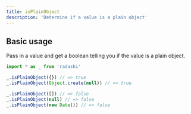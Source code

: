 ```yaml
---
title: isPlainObject
description: 'Determine if a value is a plain object'
---
```


## Basic usage

Pass in a value and get a boolean telling you if the value is a plain object.

```ts
import * as _ from 'radashi'

_.isPlainObject({}) // => true
_.isPlainObject(Object.create(null)) // => true

_.isPlainObject([]) // => false
_.isPlainObject(null) // => false
_.isPlainObject(new Date()) // => false
```
